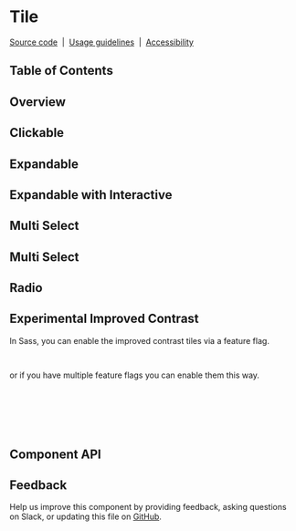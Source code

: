 
<Meta of={TileStories} />

# Tile

[Source code](https://github.com/carbon-design-system/carbon/tree/main/packages/react/src/components/Tile)
&nbsp;|&nbsp;
[Usage guidelines](https://www.carbondesignsystem.com/components/tile/usage)
&nbsp;|&nbsp;
[Accessibility](https://www.carbondesignsystem.com/components/tile/accessibility)

## Table of Contents

## Overview

<Canvas of={TileStories.Default} />

## Clickable

<Canvas of={TileStories.Clickable} />

## Expandable

<Canvas of={TileStories.Expandable} />

## Expandable with Interactive

<Canvas of={TileStories.ExpandableWithInteractive} />

## Multi Select

<Canvas of={TileStories.Selectable} />

## Multi Select

<Canvas of={TileStories.MultiSelect} />

## Radio

<Canvas of={TileStories.Radio} />

## Experimental Improved Contrast

In Sass, you can enable the improved contrast tiles via a feature flag.

```scss
@include feature-flags.enable('enable-experimental-tile-contrast');
```

or if you have multiple feature flags you can enable them this way.

```scss
@use '@carbon/react/scss/feature-flags' with (
  $feature-flags: (
    'enable-experimental-tile-contrast': true,
  )
);
```

<div style={{ width: '1018px', maxWidth: '100%' }}>
  <Story of={TileFeatureFlagStories.Clickable} meta={TileFeatureFlagStories} />
</div>
<div style={{ width: '1018px', maxWidth: '100%' }}>
  <Story of={TileFeatureFlagStories.Expandable} meta={TileFeatureFlagStories} />
</div>
<div style={{ width: '1018px', maxWidth: '100%' }}>
  <Story
    of={TileFeatureFlagStories.MultiSelect}
    meta={TileFeatureFlagStories}
  />
</div>
<div style={{ width: '1018px', maxWidth: '100%' }}>
  <Canvas of={TileFeatureFlagStories.Radio} meta={TileFeatureFlagStories} />
</div>
<div style={{ width: '1018px', maxWidth: '100%' }}>
  <Story of={TileFeatureFlagStories.Selectable} meta={TileFeatureFlagStories} />
</div>

## Component API

<ArgTypes />

## Feedback

Help us improve this component by providing feedback, asking questions on Slack,
or updating this file on
[GitHub](https://github.com/carbon-design-system/carbon/edit/main/packages/react/src/components/Tile/Tile.mdx).
